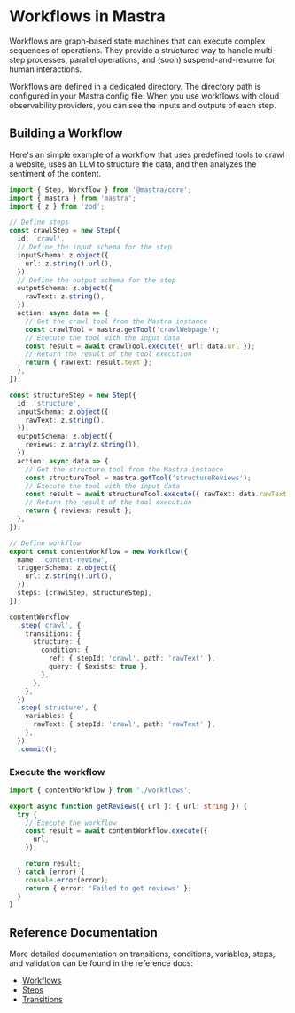 # Workflows in Mastra

Workflows are graph-based state machines that can execute complex sequences of operations. They provide a structured way to handle multi-step processes, parallel operations, and (soon) suspend-and-resume for human interactions.

Workflows are defined in a dedicated directory. The directory path is configured in your Mastra config file. When you use workflows with cloud observability providers, you can see the inputs and outputs of each step.

## Building a Workflow

Here's an simple example of a workflow that uses predefined tools to crawl a website, uses an LLM to structure the data, and then analyzes the sentiment of the content.

```ts filename="src/workflows/index.ts" showLineNumbers
import { Step, Workflow } from '@mastra/core';
import { mastra } from 'mastra';
import { z } from 'zod';

// Define steps
const crawlStep = new Step({
  id: 'crawl',
  // Define the input schema for the step
  inputSchema: z.object({
    url: z.string().url(),
  }),
  // Define the output schema for the step
  outputSchema: z.object({
    rawText: z.string(),
  }),
  action: async data => {
    // Get the crawl tool from the Mastra instance
    const crawlTool = mastra.getTool('crawlWebpage');
    // Execute the tool with the input data
    const result = await crawlTool.execute({ url: data.url });
    // Return the result of the tool execution
    return { rawText: result.text };
  },
});

const structureStep = new Step({
  id: 'structure',
  inputSchema: z.object({
    rawText: z.string(),
  }),
  outputSchema: z.object({
    reviews: z.array(z.string()),
  }),
  action: async data => {
    // Get the structure tool from the Mastra instance
    const structureTool = mastra.getTool('structureReviews');
    // Execute the tool with the input data
    const result = await structureTool.execute({ rawText: data.rawText });
    // Return the result of the tool execution
    return { reviews: result };
  },
});

// Define workflow
export const contentWorkflow = new Workflow({
  name: 'content-review',
  triggerSchema: z.object({
    url: z.string().url(),
  }),
  steps: [crawlStep, structureStep],
});

contentWorkflow
  .step('crawl', {
    transitions: {
      structure: {
        condition: {
          ref: { stepId: 'crawl', path: 'rawText' },
          query: { $exists: true },
        },
      },
    },
  })
  .step('structure', {
    variables: {
      rawText: { stepId: 'crawl', path: 'rawText' },
    },
  })
  .commit();
```

### Execute the workflow

```ts filename="src/index.ts" showLineNumbers
import { contentWorkflow } from './workflows';

export async function getReviews({ url }: { url: string }) {
  try {
    // Execute the workflow
    const result = await contentWorkflow.execute({
      url,
    });

    return result;
  } catch (error) {
    console.error(error);
    return { error: 'Failed to get reviews' };
  }
}
```

## Reference Documentation

More detailed documentation on transitions, conditions, variables, steps, and validation can be found in the reference docs:

- [Workflows](../reference/workflows/workflow.mdx)
- [Steps](../reference/workflows/step.mdx)
- [Transitions](../reference/workflows/transition.mdx)

